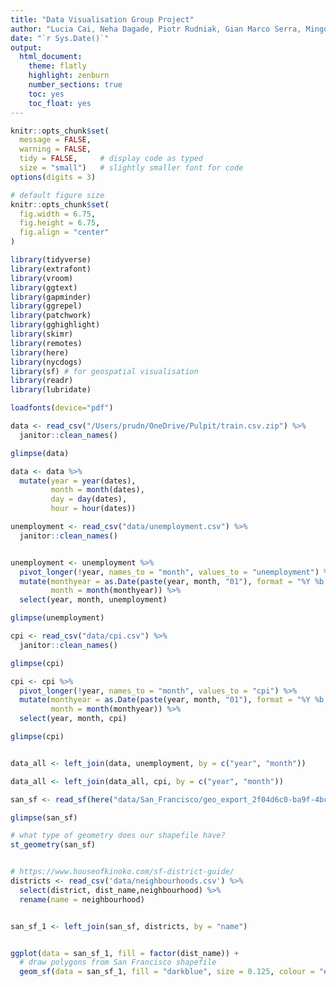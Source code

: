 ```yaml
---
title: "Data Visualisation Group Project"
author: "Lucia Cai, Neha Dagade, Piotr Rudniak, Gian Marco Serra, Mingqi Yin"
date: "`r Sys.Date()`"
output:
  html_document:
    theme: flatly
    highlight: zenburn
    number_sections: true
    toc: yes
    toc_float: yes
---
```


```r
knitr::opts_chunk$set(
  message = FALSE, 
  warning = FALSE, 
  tidy = FALSE,     # display code as typed
  size = "small")   # slightly smaller font for code
options(digits = 3)

# default figure size
knitr::opts_chunk$set(
  fig.width = 6.75, 
  fig.height = 6.75,
  fig.align = "center"
)
```

```r
library(tidyverse)
library(extrafont)
library(vroom)
library(ggtext)
library(gapminder)
library(ggrepel)
library(patchwork)
library(gghighlight)
library(skimr)
library(remotes)
library(here)
library(nycdogs)
library(sf) # for geospatial visualisation
library(readr)
library(lubridate)

loadfonts(device="pdf")

```


```r
data <- read_csv("/Users/prudn/OneDrive/Pulpit/train.csv.zip") %>% 
  janitor::clean_names()

glimpse(data)

data <- data %>% 
  mutate(year = year(dates),
         month = month(dates),
         day = day(dates),
         hour = hour(dates))

unemployment <- read_csv("data/unemployment.csv") %>% 
  janitor::clean_names()


unemployment <- unemployment %>% 
  pivot_longer(!year, names_to = "month", values_to = "unemployment") %>% 
  mutate(monthyear = as.Date(paste(year, month, "01"), format = "%Y %b %d"),
         month = month(monthyear)) %>% 
  select(year, month, unemployment)

glimpse(unemployment)

cpi <- read_csv("data/cpi.csv") %>% 
  janitor::clean_names()

glimpse(cpi)

cpi <- cpi %>% 
  pivot_longer(!year, names_to = "month", values_to = "cpi") %>% 
  mutate(monthyear = as.Date(paste(year, month, "01"), format = "%Y %b %d"),
         month = month(monthyear)) %>% 
  select(year, month, cpi)

glimpse(cpi)


data_all <- left_join(data, unemployment, by = c("year", "month")) 

data_all <- left_join(data_all, cpi, by = c("year", "month"))


```





```r
san_sf <- read_sf(here("data/San_Francisco/geo_export_2f04d6c0-ba9f-4bca-9353-c633452abad2.shp"))

glimpse(san_sf)

# what type of geometry does our shapefile have?
st_geometry(san_sf)


# https://www.houseofkinoko.com/sf-district-guide/
districts <- read_csv('data/neighbourhoods.csv') %>% 
  select(district, dist_name,neighbourhood) %>% 
  rename(name = neighbourhood)


san_sf_1 <- left_join(san_sf, districts, by = "name") 



```


```r

ggplot(data = san_sf_1, fill = factor(dist_name)) +
  # draw polygons from San Francisco shapefile
  geom_sf(data = san_sf_1, fill = "darkblue", size = 0.125, colour = "#b2b2b277")


```


